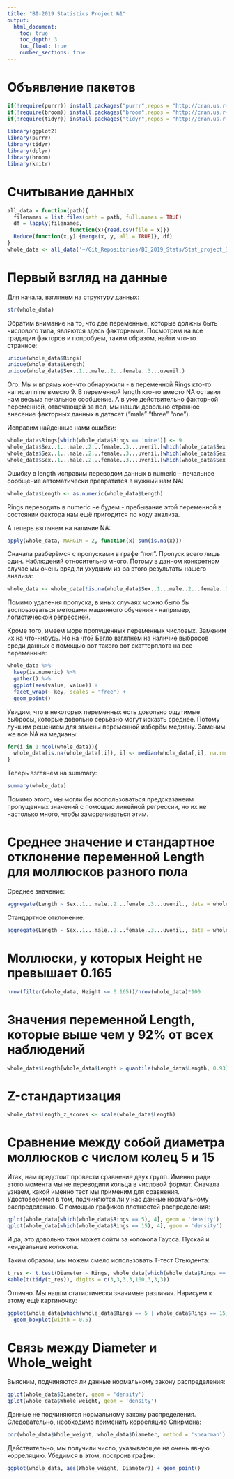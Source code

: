 ```yaml
---
title: "BI-2019 Statistics Project №1"
output: 
  html_document:
    toc: true 
    toc_depth: 3
    toc_float: true
    number_sections: true
---
```


# Объявление пакетов

```r
if(!require(purrr)) install.packages("purrr",repos = "http://cran.us.r-project.org")
if(!require(broom)) install.packages("broom",repos = "http://cran.us.r-project.org")
if(!require(tidyr)) install.packages("tidyr",repos = "http://cran.us.r-project.org")

library(ggplot2)
library(purrr)
library(tidyr)
library(dplyr)
library(broom)
library(knitr)
```


# Считывание данных

```r
all_data = function(path){
  filenames = list.files(path = path, full.names = TRUE)
  df = lapply(filenames, 
                    function(x){read.csv(file = x)})
  Reduce(function(x,y) {merge(x, y, all = TRUE)}, df)
}
whole_data <- all_data('~/Git_Repositories/BI_2019_Stats/Stat_project_1/Data')
```


# Первый взгляд на данные

Для начала, взглянем на структуру данных:

```r
str(whole_data)
```

Обратим внимание на то, что две переменные, которые должны быть числового типа, являются здесь факторными. Посмотрим на все градации факторов и попробуем, таким образом, найти что-то странное:

```r
unique(whole_data$Rings)
unique(whole_data$Length)
unique(whole_data$Sex..1...male..2...female..3...uvenil.)

```

Ого. Мы и впрямь кое-что обнаружили - в переменной Rings кто-то написал nine вместо 9. В переменной length кто-то вместо NA оставил нам весьма печальное сообщение. А в уже действительно факторной переменной, отвечающей за пол, мы нашли довольно странное внесение факторных данных в датасет ("male"  "three" "one").

Исправим найденные нами ошибки:

```r
whole_data$Rings[which(whole_data$Rings == 'nine')] <- 9
whole_data$Sex..1...male..2...female..3...uvenil.[which(whole_data$Sex..1...male..2...female..3...uvenil. == 'male')] <- 1
whole_data$Sex..1...male..2...female..3...uvenil.[which(whole_data$Sex..1...male..2...female..3...uvenil. == 'three')] <- 3
whole_data$Sex..1...male..2...female..3...uvenil.[which(whole_data$Sex..1...male..2...female..3...uvenil. == 'one')] <- 1
```

Ошибку в length исправим переводом данных в numeric - печальное сообщение автоматически превратится в нужный нам NA:

```r
whole_data$Length <- as.numeric(whole_data$Length)
```

Rings переводить в numeric не будем - пребывание этой переменной в состоянии фактора нам ещё пригодится по ходу анализа.

А теперь взглянем на наличие NA:

```r
apply(whole_data, MARGIN = 2, function(x) sum(is.na(x)))
```

Сначала разберёмся с пропусками в графе "пол". Пропуск всего лишь один. Наблюдений относительно много. Потому в данном конкретном случае мы очень вряд ли ухудшим из-за этого результаты нашего анализа:

```r
whole_data <- whole_data[!is.na(whole_data$Sex..1...male..2...female..3...uvenil.), ]
```

Помимо удаления пропуска, в иных случаях можно было бы воспоьзоваться методами машинного обучения - например, логистической регрессией.


Кроме того, имеем море пропущенных переменных числовых. Заменим их на что-нибудь. Но на что?
Бегло взглянем на наличие выбросов среди данных с помощью вот такого вот скаттерплота на все переменные:

```r
whole_data %>%
  keep(is.numeric) %>% 
  gather() %>% 
  ggplot(aes(value, value)) +
  facet_wrap(~ key, scales = "free") +
  geom_point()
```

Увидим, что в некоторых переменных есть довольно ощутимые выбросы, которые довольно серьёзно могут исказть среднее. Потому лучшим решением для замены переменной изберём медиану. Заменим же все NA на медианы:

```r
for(i in 1:ncol(whole_data)){
  whole_data[is.na(whole_data[,i]), i] <- median(whole_data[,i], na.rm = TRUE) 
}
```

Теперь взглянем на summary:

```r
summary(whole_data)
```

Помимо этого, мы могли бы воспользоваться предсказанеим пропущенных значений с помощью линейной регрессии, но их не настолько много, чтобы заморачиваться этим.


# Среднее значение и стандартное отклонение переменной Length для моллюсков разного пола

Среднее значение:

```r
aggregate(Length ~ Sex..1...male..2...female..3...uvenil., data = whole_data, FUN = 'mean')
```

Стандартное отклонение:

```r
aggregate(Length ~ Sex..1...male..2...female..3...uvenil., data = whole_data, FUN = 'sd')
```

# Моллюски, у которых Height не превышает 0.165

```r
nrow(filter(whole_data, Height <= 0.165))/nrow(whole_data)*100
```


# Значения переменной Length, которые выше чем у 92% от всех наблюдений

```r
whole_data$Length[whole_data$Length > quantile(whole_data$Length, 0.93)]
```

# Z-стандартизация

```r
whole_data$Length_z_scores <- scale(whole_data$Length)
```

# Сравнение между собой диаметра моллюсков с числом колец 5 и 15

Итак, нам предстоит провести сравнение двух групп. Именно ради этого момента мы не переводили кольца в числовой формат. Сначала узнаем, какой именно тест мы применим для сравнения. Удостоверимся в том, подчиняются ли у нас данные нормальному распределению. С помощью графиков плотностей распределения:

```r
qplot(whole_data[which(whole_data$Rings == 5), 4], geom = 'density')
qplot(whole_data[which(whole_data$Rings == 15), 4], geom = 'density')
```

И да, это довольно таки может сойти за колокола Гаусса. Пускай и неидеальные колокола.

Таким образом, мы можем смело использовать T-тест Стьюдента:


```r
t_res <- t.test(Diameter ~ Rings, whole_data[which(whole_data$Rings == 5 | whole_data$Rings == 15), ])
kable(t(tidy(t_res)), digits = c(3,3,3,3,100,3,3,3))
```





Отлично. Мы нашли статистически значимые различия. Нарисуем к этому ещё картиночку:

```r
ggplot(whole_data[which(whole_data$Rings == 5 | whole_data$Rings == 15), ], aes(Rings, Diameter, color = Rings)) +
  geom_boxplot(width = 0.5)
```

# Связь между Diameter и Whole_weight

Выясним, подчиняются ли данные нормальному закону распределения:

```r
qplot(whole_data$Diameter, geom = 'density')
qplot(whole_data$Whole_weight, geom = 'density')
```

Данные не подчиняются нормальному закону распределения. Следовательно, необходимо применить корреляцию Спирмена:

```r
cor(whole_data$Whole_weight, whole_data$Diameter, method = 'spearman')
```

Действительно, мы получили число, указывающее на очень явную корреляцию. Убедимся в этом, построив график:

```r
ggplot(whole_data, aes(Whole_weight, Diameter)) + geom_point()
```

